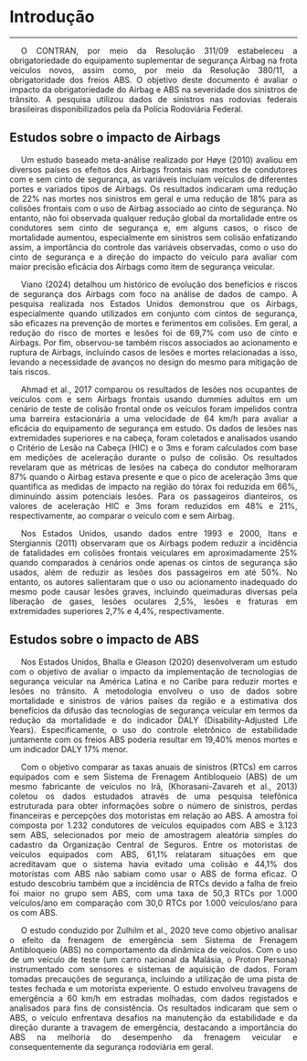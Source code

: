 <style>
p {
  text-align: justify;  
  text-indent: 20px;   
}
</style>  

# Introdução    
***  


<p>O CONTRAN, por meio da Resolução 311/09 estabeleceu a obrigatoriedade do equipamento suplementar de segurança Airbag na frota veículos novos, assim como, por meio da Resolução 380/11, a obrigatoridade dos freios ABS. O objetivo deste documento é avaliar o impacto da obrigatoriedade do Airbag e ABS na severidade dos sinistros de trânsito. A pesquisa utilizou dados de sinistros nas rodovias federais brasileiras disponibilizados pela da Polícia Rodoviária Federal. 

## Estudos sobre o impacto de Airbags

<p>Um estudo baseado meta-análise realizado por Høye (2010) avaliou em diversos países os efeitos dos Airbags frontais nas mortes de condutores com e sem cinto de segurança, as variáveis incluíam veículos de diferentes portes e variados tipos de Airbags. Os resultados indicaram uma redução de 22% nas mortes nos sinistros em geral e uma redução de 18% para as colisões frontais com o uso de Airbag associado ao cinto de segurança. No entanto, não foi observada qualquer redução global da mortalidade entre os condutores sem cinto de segurança e, em alguns casos, o risco de mortalidade aumentou, especialmente em sinistros sem colisão enfatizando assim, a importância do controle das variáveis observadas, como o uso do cinto de segurança e a direção do impacto do veículo para avaliar com maior precisão eficácia dos Airbags como item de segurança veicular.  

<p>Viano (2024) detalhou um histórico de evolução dos benefícios e riscos de segurança dos Airbags com foco na análise de dados de campo. A pesquisa realizada nos Estados Unidos demonstrou que os Airbags, especialmente quando utilizados em conjunto com cintos de segurança, são eficazes na prevenção de mortes e ferimentos em colisões. Em geral, a redução do risco de mortes e lesões foi de 69,7% com uso de cinto e Airbags. Por fim, observou-se também riscos associados ao acionamento e ruptura de Airbags, incluindo casos de lesões e mortes relacionadas a isso, levando a necessidade de avanços no design do mesmo para mitigação de tais riscos.

<p>Ahmad et al., 2017 comparou os resultados de lesões nos ocupantes de veículos com e sem Airbags frontais usando dummies adultos em um cenário de teste de colisão frontal onde os veículos foram impelidos contra uma barreira estacionária a uma velocidade de 64 km/h para avaliar a eficácia do equipamento de segurança em estudo. Os dados de lesões nas extremidades superiores e na cabeça, foram coletados e analisados usando o Critério de Lesão na Cabeça (HIC) e o 3ms e foram calculados com base em medições de aceleração durante o pulso de colisão. Os resultados revelaram que as métricas de lesões na cabeça do condutor melhoraram 87% quando o Airbag estava presente e que o pico de aceleração 3ms que quantifica as medidas de impacto na região do tórax foi reduzida em 66%, diminuindo assim potenciais lesões. Para os passageiros dianteiros, os valores de aceleração HIC e 3ms foram reduzidos em 48% e 21%, respectivamente, ao comparar o veículo com e sem Airbag.  

<p>Nos Estados Unidos, usando dados entre 1993 e 2000, Itans e Stergiannis (2011) observaram que os Airbags podem reduzir a incidência de fatalidades em colisões frontais veiculares em aproximadamente 25% quando comparados à cenários onde apenas os cintos de segurança são usados, além de reduzir as lesões dos passageiros em até 50%. No entanto, os autores salientaram que o uso ou acionamento inadequado do mesmo pode causar lesões graves, incluindo queimaduras diversas pela liberação de gases, lesões oculares 2,5%, lesões e fraturas em extremidades superiores 2,7% e 4,4%, respectivamente.  


## Estudos sobre o impacto de ABS  

<p>Nos Estados Unidos, Bhalla e Gleason (2020) desenvolveram um estudo com o objetivo de avaliar o impacto da implementação de tecnologias de segurança veicular na América Latina e no Caribe para reduzir mortes e lesões no trânsito. A metodologia envolveu o uso de dados sobre mortalidade e sinistros de vários países da região e a estimativa dos benefícios da difusão das tecnologias de segurança veicular em termos da redução da mortalidade e do indicador DALY (Disability-Adjusted Life Years). Especificamente, o uso do controle eletrônico de estabilidade juntamente com os freios ABS poderia resultar em 19,40% menos mortes e um indicador DALY 17% menor. 

<p>Com o objetivo comparar as taxas anuais de sinistros (RTCs) em carros  equipados com e sem Sistema de Frenagem Antibloqueio (ABS) de um mesmo fabricante de veículos no Irã, (Khorasani-Zavareh et al., 2013) coletou os dados estudados através de uma pesquisa telefônica estruturada para obter informações sobre o número de sinistros, perdas financeiras e percepções dos motoristas em relação ao ABS. A amostra foi composta por 1.232 condutores de veículos equipados com ABS e 3.123 sem ABS, selecionados por meio de amostragem aleatória simples do cadastro da Organização Central de Seguros. Entre os motoristas de veículos equipados com ABS, 61,1% relataram situações em que acreditavam que o sistema havia evitado uma colisão e 44,1% dos motoristas com ABS não sabiam como usar o ABS de forma eficaz. O estudo descobriu também que a incidência de RTCs devido a falha de freio foi maior no grupo sem ABS, com uma taxa de 50,3 RTCs por 1.000 veículos/ano em comparação com 30,0 RTCs por 1.000 veículos/ano para os com ABS.  

<p>O estudo conduzido por Zulhilm et al., 2020 teve como objetivo analisar o efeito da frenagem de emergência sem Sistema de Frenagem Antibloqueio (ABS) no comportamento da dinâmica de veículos. Com o uso de um veículo de teste (um carro nacional da Malásia, o Proton Persona) instrumentado com sensores e sistemas de aquisição de dados. Foram tomadas precauções de segurança, incluindo a utilização de uma pista de testes fechada e um motorista experiente. O estudo envolveu travagens de emergência a 60 km/h em estradas molhadas, com dados registados e analisados para fins de consistência. Os resultados indicaram que sem o ABS, o veículo enfrentava desafios na manutenção da estabilidade e da direção durante a travagem de emergência, destacando a importância do ABS na melhoria do desempenho da frenagem veicular e consequentemente da segurança rodoviária em geral.  

